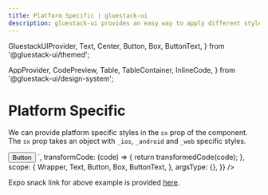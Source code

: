 ```yaml
---
title: Platform Specific | gluestack-ui
description: gluestack-ui provides an easy way to apply different styles on android, ios and web.
---
```



  GluestackUIProvider,
  Text,
  Center,
  Button,
  Box,
  ButtonText,
} from '@gluestack-ui/themed';

  AppProvider,
  CodePreview,
  Table,
  TableContainer,
  InlineCode,
} from '@gluestack-ui/design-system';

<Meta title="ui/Styling/Platform Specific" />

# Platform Specific

We can provide platform specific styles in the `sx` prop of the component. The `sx` prop takes an object with `_ios`, `_android` and `_web` specific styles.

<AppProvider>
  <CodePreview
    showComponentRenderer={true}
    showArgsController={false}
    metaData={{
      code: `
      <Box justifyContent="center" alignItems="center" h="100%">
        <Box alignItems="center">
          <Button
            $ios-bg="$red500"
            $web-bg="$green500"
            $android-bg="$yellow500"
            >
            <ButtonText>Button</ButtonText>
          </Button>
        </Box>
      </Box>
      `,
      transformCode: (code) => {
        return transformedCode(code);
      },
      scope: {
        Wrapper,
        Text,
        Button,
        Box,
        ButtonText,
      },
      argsType: {},
    }}
  />
</AppProvider>

Expo snack link for above example is provided [here](https://snack.expo.dev/@gluestack/gluestack-ui-platform-specific).
